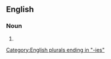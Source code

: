 ==English==

===Noun===
{{head|en|noun form|head=[[petty]] [[larceny|larcenies]]}}

# {{plural of|en|petty larceny}}

[[Category:English plurals ending in "-ies"]]